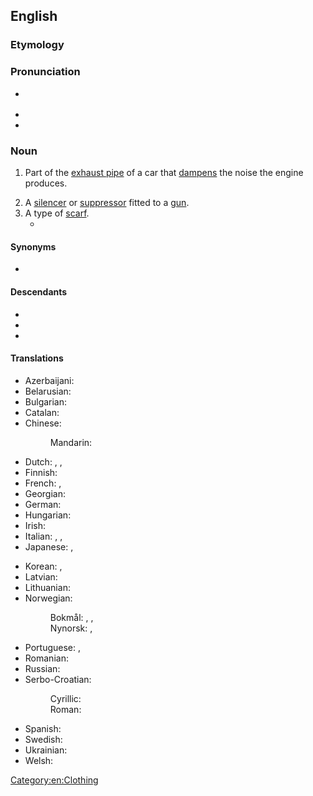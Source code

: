 ==English==

===Etymology===
{{suffix|en|muffle|er}}

===Pronunciation===
* {{a|US}} {{IPA|en|/ˈmʌflɚ/}}
* {{audio|en|en-us-muffler.ogg|Audio (US)}}
* {{rhymes|en|ʌflə(ɹ)|s=2}}

===Noun===
{{en-noun}}

# {{lb|en|US|automotive}} Part of the [[exhaust pipe]] of a car that [[dampen]]s the noise the engine produces.
# A [[silencer]] or [[suppressor]] fitted to a [[gun]].
# A type of [[scarf]].
#* {{RQ:Lawrence Sons and Lovers|8|text=The newcomer took off his cap and his big woollen '''muffler'''. His nose was pointed and red.}}

====Synonyms====
* {{sense|part of exhaust pipe}} {{l|en|silencer}}

====Descendants====
* {{desc|ja|マフラー|bor=1}}
* {{desc|es|mofle|bor=1}}
* {{desc|cy|myffler|bor=1}}

====Translations====
{{trans-top|part of exhaust pipe}}
* Azerbaijani: {{t|az|səsboğan}}
* Belarusian: {{t|be|глушы́цель|m|sc=Cyrl}}
* Bulgarian: {{t|bg|заглуши́тел|m|sc=Cyrl}}
* Catalan: {{t|ca|silenciador|m}}
* Chinese:
*: Mandarin: {{t+|cmn|消音器|tr=xiāoyīnqì|sc=Hani}}
* Dutch: {{t+|nl|knalpot|m}}, {{t+|nl|demper|m}}, {{t+|nl|knalpijp|f}}
* Finnish: {{t+|fi|äänenvaimennin}}
* French: {{t+|fr|pot d'échappement|m}}, {{t|fr|silencieux d'échappement|m}}
* Georgian: {{t|ka|მაყუჩი|sc=Geor}}
* German: {{t+|de|Schalldämpfer|m}}
* Hungarian: {{t+|hu|hangtompító}}
* Irish: {{t|ga|ciúnadóir|m}}
* Italian: {{t|it|smorzatore|m}}, {{t+|it|silenziatore|m}}, {{t+|it|marmitta|f}}
* Japanese: {{t+|ja|マフラー|tr=mafurā}}, {{t+|ja|消音器|tr=しょうおんき, shōonki|sc=Jpan}}
{{trans-mid}}
* Korean: {{t|ko|머플러}}, {{t|ko|소음기}}
* Latvian: {{t|lv|trokšņa slāpētājs|m}}
* Lithuanian: {{t|lt|duslintuvas|m}}
* Norwegian:
*: Bokmål: {{t|nb|lyddemper|m}}, {{t|nb|lydpotte|m|f}}, {{t|nb|eksospotte|m|f}}
*: Nynorsk: {{t|nn|lyddempar|m}}, {{t|nn|lydpotte|f}}
* Portuguese: {{t+|pt|silencioso|m}}, {{t+|pt|silenciador|m}}
* Romanian: {{t+|ro|tobă de eșapament|f}}
* Russian: {{t+|ru|глуши́тель|m}}
* Serbo-Croatian:
*: Cyrillic: {{t|sh|ауспух|m}}
*: Roman: {{t|sh|auspuh|m}}
* Spanish: {{t|es|silenciador|m}}
* Swedish: {{t+|sv|ljuddämpare|c}}
* Ukrainian: {{t|uk|глушни́к|m|sc=Cyrl}}
* Welsh: {{t|cy|distewydd|m}}
{{trans-bottom}}

{{trans-see|scarf}}

[[Category:en:Clothing]]